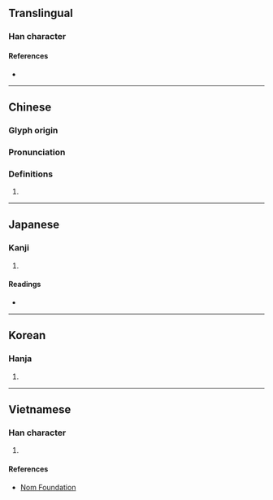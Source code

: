 {{character info/new}}
==Translingual==

===Han character===
{{Han char|rn=32|rad=土|as=12|sn=15|four=47118|canj=GNOT|ids=⿰土登}}

====References====
* {{Han ref|kx=0239.150|dkj=05485|dj=0478.160|hdz=10490.020|uh=58B1|ud=22705|bh=E54C|bd=58700}}

----

==Chinese==
{{zh-forms}}

===Glyph origin===
{{Han etym}}

===Pronunciation===
{{zh-pron
|m=dèng
|ma=y
|c=dang3
|mc=y
|oc=y
|cat=
}}

===Definitions===
{{zh-hanzi}}

# {{rfdef|zh}}

----

==Japanese==

===Kanji===
{{ja-kanji|grade=|rs=土12}}

# {{rfdef|ja|sort=土12}}

====Readings====
* {{ja-readings|on=[[とう]] (tō)|kun=[[きだ]] (kida)}}

----

==Korean==

===Hanja===
{{ko-hanja|hangeul=등|rv=deung|mr=tŭng}}

# {{rfdef|ko|sort=土12}}

----

==Vietnamese==

===Han character===
{{vi-hantu|[[đắng]]|rs=土12}}

# {{rfdef|vi|sort=土12}}

====References====
* [http://nomfoundation.org/common/nom_details.php?codepoint=58b1 Nom Foundation]